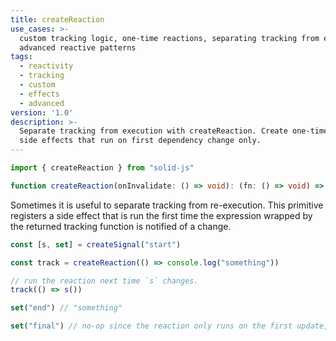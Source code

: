 ```yaml
---
title: createReaction
use_cases: >-
  custom tracking logic, one-time reactions, separating tracking from execution,
  advanced reactive patterns
tags:
  - reactivity
  - tracking
  - custom
  - effects
  - advanced
version: '1.0'
description: >-
  Separate tracking from execution with createReaction. Create one-time reactive
  side effects that run on first dependency change only.
---
```


```ts
import { createReaction } from "solid-js"

function createReaction(onInvalidate: () => void): (fn: () => void) => void

```

Sometimes it is useful to separate tracking from re-execution. 
This primitive registers a side effect that is run the first time the expression wrapped by the returned tracking function is notified of a change.

```ts
const [s, set] = createSignal("start")

const track = createReaction(() => console.log("something"))

// run the reaction next time `s` changes.
track(() => s())

set("end") // "something"

set("final") // no-op since the reaction only runs on the first update, need to call `track` again.
```
